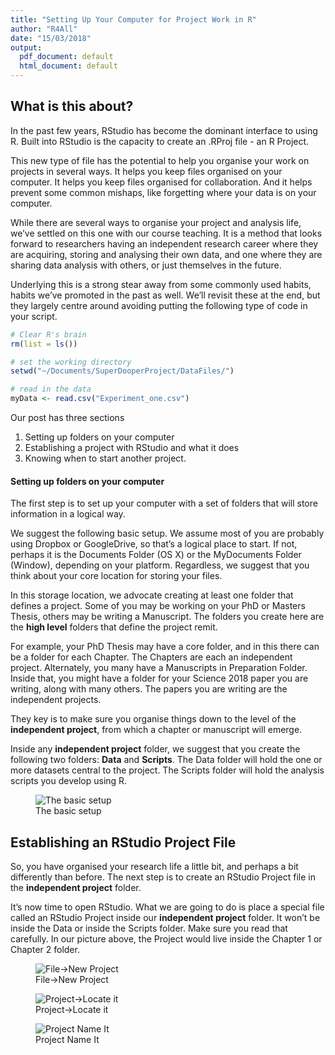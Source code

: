 ```yaml
---
title: "Setting Up Your Computer for Project Work in R"
author: "R4All"
date: "15/03/2018"
output:
  pdf_document: default
  html_document: default
---
```


## What is this about?
In the past few years, RStudio has become the dominant interface to using R.  Built into RStudio is the capacity to create an .RProj file - an R Project.  

This new type of file has the potential to help you organise your work on projects in several ways.  It helps you keep files organised on your computer.  It helps you keep files organised for collaboration.  And it helps prevent some common mishaps, like forgetting where your data is on your computer.

While there are several ways to organise your project and analysis life, we've settled on this one with our course teaching.  It is a method that looks forward to researchers having an independent research career where they are acquiring, storing and analysing their own data, and one where they are sharing data analysis with others, or just themselves in the future.

Underlying this is a strong stear away from some commonly used habits, habits we've promoted in the past as well.  We'll revisit these at the end, but they largely centre around avoiding putting the following type of code in your script.

```r
# Clear R's brain
rm(list = ls())

# set the working directory
setwd("~/Documents/SuperDooperProject/DataFiles/")

# read in the data
myData <- read.csv("Experiment_one.csv")
```

Our post has three sections

1. Setting up folders on your computer
2. Establishing a project with RStudio and what it does
3. Knowing when to start another project.

#### Setting up folders on your computer
The first step is to set up your computer with a set of folders that will store information in a logical way.  

We suggest the following basic setup. We assume most of you are probably using Dropbox or GoogleDrive, so that's a logical place to start.  If not, perhaps it is the Documents Folder (OS X) or the MyDocuments Folder (Window), depending on your platform.  Regardless, we suggest that you think about your core location for storing your files.

In this storage location, we advocate creating at least one folder that defines a project.  Some of you may be working on your PhD or Masters Thesis, others may be writing a Manuscript.  The folders you create here are the __high level__ folders that define the project remit.

For example, your PhD Thesis may have a core folder, and in this there can be a folder for each Chapter.  The Chapters are each an independent project.  Alternately, you many have a Manuscripts in Preparation Folder.  Inside that, you might have a folder for your Science 2018 paper you are writing, along with many others.  The papers you are writing are the independent projects.

They key is to make sure you organise things down to the level of the __independent project__, from which a chapter or manuscript will emerge.  

Inside any __independent project__ folder, we suggest that you create the following two folders: __Data__ and __Scripts__.  The Data folder will hold the one or more datasets central to the project.  The Scripts folder will hold the analysis scripts you develop using R.

![The basic setup](images/TheBasicSetup.png)

## Establishing an RStudio Project File
So, you have organised your research life a little bit, and perhaps a bit differently than before.  The next step is to create an RStudio Project file in the __independent project__ folder.

It's now time to open RStudio.  What we are going to do is place a special file  called an RStudio Project inside our __independent project__ folder.  It won't be inside the Data or inside the Scripts folder.  Make sure you read that carefully.  In our picture above, the Project would live inside the Chapter 1 or Chapter 2 folder.


![File->New Project](images/Step1_ExistingDirectory.png)

![Project->Locate it](images/Step2_CreateProject.png)

![Project Name It](images/Step3_NoticeThings.png)

